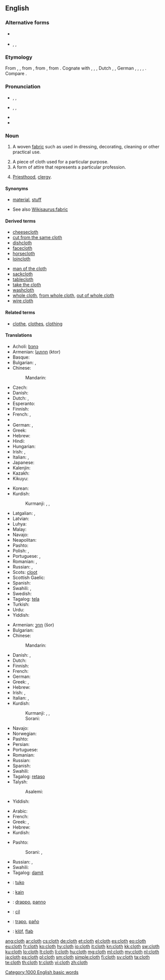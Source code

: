 ==English==

===Alternative forms===
* {{l|en|cloath}} {{qualifier|obsolete}}
* {{l|en|clath}}, {{l|en|clathe}}, {{l|en|claith}} {{qualifier|Scotland}}

===Etymology===
From {{etyl|enm}} {{term|cloth|lang=enm}}, {{term|clath|lang=enm}}, from {{etyl|ang}} {{term|claþ|clāþ|cloth, clothes, covering, sail|lang=ang}}, from {{etyl|gem-pro|en}} {{recons|klaiþan||garment|lang=gem-pro}}, from {{etyl|ine-pro|en}} {{recons|gleit-||to cling to, cleave, stick|lang=ine-pro}}. Cognate with {{etyl|sco|-}} {{term|clath||cloth|lang=sco}}, {{etyl|frr|-}} {{term|klaid||dress, garment|lang=frr}}, {{etyl|fy|-}} {{term|kleed||cloth, article of clothing|lang=fy}}, Dutch {{term|kleed||robe, dress|lang=nl}}, {{etyl|nds|-}} {{term|kleed||dress, garment|lang=nds}}, German {{term|Kleid||dress, garment|lang=de}}, {{etyl|da|-}} {{term|klæde||cloth, dress|lang=da}}, {{etyl|sv|-}} {{term|kläde||cloth|lang=sv}}, {{etyl|is|-}} {{term|klæði||cloth, dressing|lang=is}}, {{etyl|ang|-}} {{term|cliþan|clīþan|to adhere, stick|lang=ang}}. Compare {{etyl|sq|-}} {{term|ngjit||to stick, attach, glue|lang=sq}}.

===Pronunciation===
* {{a|UK}} {{enPR|klŏth}}, {{IPA|/klɒθ/}}, {{X-SAMPA|/klQT/}}
* {{a|US}} {{enPR|klôth|kläth}}, {{IPA|/klɔθ/|/klɑθ/}}, {{X-SAMPA|/klOT/|/klAT/}}
* {{rhymes|ɒθ}}
* {{audio|en-us-cloth.ogg|Audio (US)}}

===Noun===
{{en-noun|pl=cloths|pl2='''[[clothes]]''' {{qualifier|obsolete}}}}

# {{uncountable}} A woven [[fabric]] such as used in dressing, decorating, cleaning or other practical use.
# A piece of cloth used for a particular purpose.
# A form of attire that represents a particular profession.
# {{context|in idioms}} [[priesthood|Priesthood]], [[clergy]].

====Synonyms====
* {{sense|woven fabric}} [[material]], [[stuff]]
* See also [[Wikisaurus:fabric]]

====Derived terms====
{{rel-top|terms derived from "cloth"}}
* [[cheesecloth]]
* [[cut from the same cloth]]
* [[dishcloth]]
* [[facecloth]]
* [[horsecloth]]
* [[loincloth]]
{{rel-mid}}
* [[man of the cloth]]
* [[sackcloth]]
* [[tablecloth]]
* [[take the cloth]]
* [[washcloth]]
* [[whole cloth]], [[from whole cloth]], [[out of whole cloth]]
* [[wire cloth]]
{{rel-bottom}}

====Related terms====
* [[clothe]], [[clothes]], [[clothing]]

====Translations====
{{trans-top|woven fabric}}
* Acholi: [[bɔŋɔ]]
* Armenian: [[կտոր]] (ktor)
* Basque: {{t-|eu|mantar}}
* Bulgarian: {{t+|bg|платно|n}},  {{t+|bg|сукно|n}}
* Chinese:
*: Mandarin: {{t|cmn|布|tr=bù|sc=Hani}}
* Czech: {{t+|cs|látka|f}}
* Danish: {{t-|da|stof|n}}
* Dutch: {{t+|nl|doek|n}}, {{t+|nl|kleed|n}}
* Esperanto: {{t-|eo|ŝtofo}}
* Finnish: {{t+|fi|kangas}}
* French: {{t+|fr|tissu|m}}, {{t+|fr|étoffe|f}}
* {{trreq|Georgian}}
* German: {{t+|de|Stoff|m}}, {{t+|de|Tuch|n}}
* Greek: {{t+|el|ύφασμα|n|tr=ýfasma|sc=Grek}}
* Hebrew: {{t+|he|בד|m|tr=bad}}
* Hindi: {{t-|hi|कपड़ा|m|tr=kapṛā|sc=Deva}}
* Hungarian: {{t+|hu|ruha}}
* Irish: {{t-|ga|éadach|m}}, {{t-|ga|anairt|f}}
* Italian: {{t+|it|stoffa|f}}, {{t+|it|tessuto|m}}
* Japanese: {{t+|ja|布|tr=[[ぬの]], nuno}}
* Kalenjin: {{tø|kln|sret}}
* Kazakh: {{t|kk|мата|tr=mata|sc=Cyrl}}
* Kikuyu: {{tø|ki|nguo}}
{{trans-mid}}
* Korean: {{t+|ko|천|tr=cheon|sc=Kore}}
* Kurdish:
*: Kurmanji: {{t+|ku|cil}} {{m}}, {{t+|ku|libas}}, {{t+|ku|cilûberg}}
* Latgalian: {{tø|ltg|audaklys|m}}, {{tø|ltg|drēbe|f}}
* Latvian: {{t-|lv|audums|m}}
* Luhya: {{tø|luy|engubo}}
* Malay: {{t-|ms|kain}}
* Navajo: {{tø|nv|naakʼaʼatʼą́hí}}
* Neapolitan: {{tø|nap|veste}}
* Pashto: {{t-|ps|ټوكر|m|tr=ttukər|sc=ps-Arab}}
* Polish: {{t+|pl|materiał|m}}, {{t+|pl|tkanina|f}}
* Portuguese: {{t+|pt|pano|m}}, {{t+|pt|tecido|m}}
* Romanian: {{t-|ro|pânză|f}},  {{t-|ro|stofă|f}}
* Russian: {{t+|ru|ткань|f|tr=tkan'}}, {{t+|ru|материя|f|tr=mat'érija}}
* Scots: [[cloot]]
* Scottish Gaelic: {{t-|gd|aodach|m}}
* Spanish: {{t+|es|tela|f}}
* Swahili: {{t+|sw|nguo}},  {{t+|sw|vazi}}
* Swedish: {{t+|sv|tyg|n}}
* Tagalog: [[tela]]
* Turkish: {{t+|tr|kumaş}}
* Urdu: {{t-|ur|کپڑا|m|tr=kapṛā|sc=ur-Arab}}
* Yiddish: {{t-|yi|געוועב|n|tr=geveb|sc=Hebr}}
{{trans-bottom}}

{{trans-top|a piece of cloth}}
* Armenian: [[շոր]] (šor)
* Bulgarian: {{t+|bg|парцал|m}}
* Chinese:
*: Mandarin: {{t|cmn|衣服|tr=yīfú|sc=Hans}}
* Danish: {{t+|da|tøj|n}}, {{t-|da|klæde|n}}
* Dutch: {{t+|nl|vod|f}}
* Finnish: {{t+|fi|vaate}}
* French: {{t+|fr|tissu|m}}
* German: {{t+|de|Kleidungsstück|n}}
* Greek: {{t+|el|ύφασμα|n|tr=ýfasma|sc=Grek}}, {{t+|el|πανί|n|tr=paní|sc=Grek}}
* Hebrew: {{t+|he|בד|m|tr=bad}}
* Irish: {{t-|ga|éadach|m}}, {{t-|ga|anairt|f}}
* Italian: {{t+|it|panno|m}}, {{t+|it|straccio|m}}
* Kurdish:
*: Kurmanji: {{t+|ku|cil}} {{m}}, {{t+|ku|libas}}, {{t+|ku|cilûberg}}
*: Sorani: {{t+|ku|په‌ڕۆ|tr=perro|sc=ku-Arab}} {{g|ku}}
{{trans-mid}}
* Navajo: {{tø|nv|naakʼaʼatʼą́hí}}
* Norwegian: {{t+|no|stoff|n}}
* Pashto: {{t-|ps|ټوكر|m|tr=ttukər|sc=ps-Arab}}
* Persian: {{t-|fa|پارچه، قماش|sc=fa-Arab}}
* Portuguese: {{t+|pt|pano|m}}
* Romanian: {{t-|ro|cârpă|f}}
* Russian: {{t+|ru|тряпка|f|tr=tr'ápka}}
* Spanish: {{t+|es|trapo|m}}
* Swahili: {{t+|sw|nguo}}
* Tagalog: [[retaso]]
* Talysh:
*: Asalemi: {{tø|tly|پارچه|tr=pârca|sc=fa-Arab}}
* Yiddish: {{t-|yi|טוך|n|tr=tukh|sc=Hebr}}
{{trans-bottom}}

{{trans-top|a form of attire}}
* Arabic: {{t+|ar|قماش|tr=khumash|sc=Arab}}
* French: {{t+|fr|tenue|f}}
* Greek: {{t+|el|στολή|f|tr=stolí|sc=Grek}}, {{t+|el|ένδυμα|n|tr=éndyma|sc=Grek}}
* Hebrew: {{t-|he|תלבושת|f|tr=tilbóshet}}
* Kurdish:
{{trans-mid}}
* Pashto: {{t-|ps|ټوكر|m|tr=ttukər|sc=ps-Arab}}
*: Sorani: {{t-|ku|جل|tr=cil|sc=ku-Arab}}, {{t+|ku|به‌رگ|tr=berg|sc=ku-Arab}}
* Russian: {{t+|ru|мундир|m|tr=mundír}}, {{t+|ru|форма|f|tr=fórma}}
* Swahili: {{t+|sw|nguo}}
* Tagalog: [[damit]]
{{trans-bottom}}

{{checktrans-top}}
* {{ttbc|eo}}: [[tuko]]
* {{ttbc|id}}: [[kain]]
* {{ttbc|ia}}: [[drappo]], [[panno]]
* {{ttbc|ku}}: [[cil]]
* {{ttbc|es}}: [[trapo]], [[paño]]
* {{ttbc|vo}}: [[klöf]], [[flab#Volapük|flab]]
{{trans-bottom}}

[[Category:1000 English basic words]]

[[ang:cloth]]
[[ar:cloth]]
[[cs:cloth]]
[[de:cloth]]
[[et:cloth]]
[[el:cloth]]
[[es:cloth]]
[[eo:cloth]]
[[eu:cloth]]
[[fr:cloth]]
[[ko:cloth]]
[[hy:cloth]]
[[io:cloth]]
[[it:cloth]]
[[kn:cloth]]
[[kk:cloth]]
[[sw:cloth]]
[[ku:cloth]]
[[lo:cloth]]
[[lt:cloth]]
[[li:cloth]]
[[hu:cloth]]
[[mg:cloth]]
[[ml:cloth]]
[[my:cloth]]
[[nl:cloth]]
[[ja:cloth]]
[[ps:cloth]]
[[pl:cloth]]
[[sm:cloth]]
[[simple:cloth]]
[[fi:cloth]]
[[sv:cloth]]
[[ta:cloth]]
[[te:cloth]]
[[th:cloth]]
[[tr:cloth]]
[[vi:cloth]]
[[zh:cloth]]